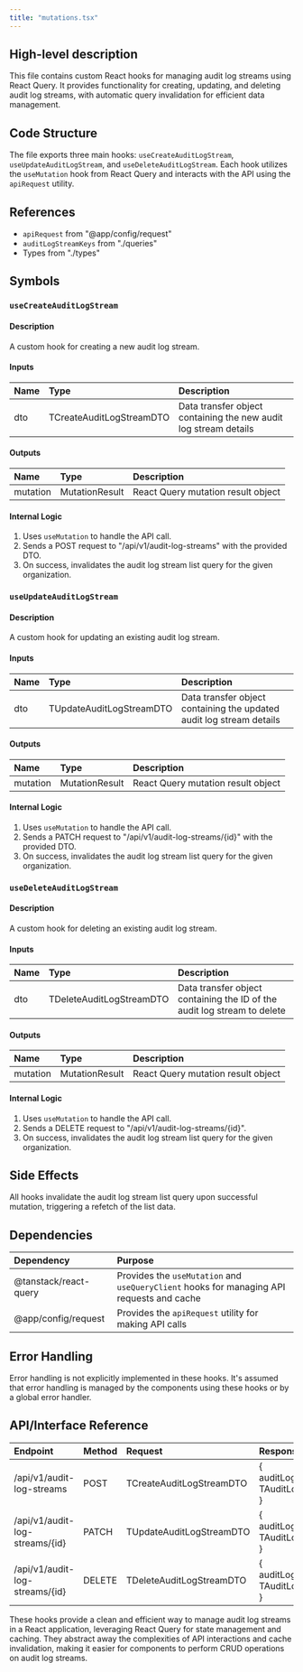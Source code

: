 ```yaml
---
title: "mutations.tsx"
---
```


## High-level description
This file contains custom React hooks for managing audit log streams using React Query. It provides functionality for creating, updating, and deleting audit log streams, with automatic query invalidation for efficient data management.

## Code Structure
The file exports three main hooks: `useCreateAuditLogStream`, `useUpdateAuditLogStream`, and `useDeleteAuditLogStream`. Each hook utilizes the `useMutation` hook from React Query and interacts with the API using the `apiRequest` utility.

## References
- `apiRequest` from "@app/config/request"
- `auditLogStreamKeys` from "./queries"
- Types from "./types"

## Symbols

### `useCreateAuditLogStream`
#### Description
A custom hook for creating a new audit log stream.

#### Inputs
| Name | Type | Description |
|:-----|:-----|:------------|
| dto | TCreateAuditLogStreamDTO | Data transfer object containing the new audit log stream details |

#### Outputs
| Name | Type | Description |
|:-----|:-----|:------------|
| mutation | MutationResult | React Query mutation result object |

#### Internal Logic
1. Uses `useMutation` to handle the API call.
2. Sends a POST request to "/api/v1/audit-log-streams" with the provided DTO.
3. On success, invalidates the audit log stream list query for the given organization.

### `useUpdateAuditLogStream`
#### Description
A custom hook for updating an existing audit log stream.

#### Inputs
| Name | Type | Description |
|:-----|:-----|:------------|
| dto | TUpdateAuditLogStreamDTO | Data transfer object containing the updated audit log stream details |

#### Outputs
| Name | Type | Description |
|:-----|:-----|:------------|
| mutation | MutationResult | React Query mutation result object |

#### Internal Logic
1. Uses `useMutation` to handle the API call.
2. Sends a PATCH request to "/api/v1/audit-log-streams/{id}" with the provided DTO.
3. On success, invalidates the audit log stream list query for the given organization.

### `useDeleteAuditLogStream`
#### Description
A custom hook for deleting an existing audit log stream.

#### Inputs
| Name | Type | Description |
|:-----|:-----|:------------|
| dto | TDeleteAuditLogStreamDTO | Data transfer object containing the ID of the audit log stream to delete |

#### Outputs
| Name | Type | Description |
|:-----|:-----|:------------|
| mutation | MutationResult | React Query mutation result object |

#### Internal Logic
1. Uses `useMutation` to handle the API call.
2. Sends a DELETE request to "/api/v1/audit-log-streams/{id}".
3. On success, invalidates the audit log stream list query for the given organization.

## Side Effects
All hooks invalidate the audit log stream list query upon successful mutation, triggering a refetch of the list data.

## Dependencies
| Dependency | Purpose |
|:-----------|:--------|
| @tanstack/react-query | Provides the `useMutation` and `useQueryClient` hooks for managing API requests and cache |
| @app/config/request | Provides the `apiRequest` utility for making API calls |

## Error Handling
Error handling is not explicitly implemented in these hooks. It's assumed that error handling is managed by the components using these hooks or by a global error handler.

## API/Interface Reference
| Endpoint | Method | Request | Response | Description |
|:---------|:-------|:--------|:---------|:------------|
| /api/v1/audit-log-streams | POST | TCreateAuditLogStreamDTO | { auditLogStream: TAuditLogStream } | Create a new audit log stream |
| /api/v1/audit-log-streams/{id} | PATCH | TUpdateAuditLogStreamDTO | { auditLogStream: TAuditLogStream } | Update an existing audit log stream |
| /api/v1/audit-log-streams/{id} | DELETE | TDeleteAuditLogStreamDTO | { auditLogStream: TAuditLogStream } | Delete an existing audit log stream |

These hooks provide a clean and efficient way to manage audit log streams in a React application, leveraging React Query for state management and caching. They abstract away the complexities of API interactions and cache invalidation, making it easier for components to perform CRUD operations on audit log streams.